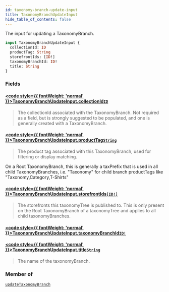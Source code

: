 ```yaml
---
id: taxonomy-branch-update-input
title: TaxonomyBranchUpdateInput
hide_table_of_contents: false
---
```








The input for updating a TaxonomyBranch.

```graphql
input TaxonomyBranchUpdateInput {
  collectionId: ID
  productTag: String
  storefrontIds: [ID!]
  taxonomyBranchId: ID!
  title: String
}
```


### Fields

#### [<code style={{ fontWeight: 'normal' }}>TaxonomyBranchUpdateInput.<b>collectionId</b></code>](#)<Bullet />[`ID`](/demand/api/graphql-admin/reference/scalars/id) <Badge class="secondary" text="scalar"/>
> The collectionId associated with the TaxonomyBranch.
Not required as a field, but is strongly suggested to be populated, and one is generally created with a TaxonomyBranch.
> 

#### [<code style={{ fontWeight: 'normal' }}>TaxonomyBranchUpdateInput.<b>productTag</b></code>](#)<Bullet />[`String`](/demand/api/graphql-admin/reference/scalars/string) <Badge class="secondary" text="scalar"/>
> The product tag associated with this TaxonomyBranch, used for filtering or display matching.

On a Root TaxonomyBranch, this is generally a taxPrefix that is used in all child TaxonomyBranches,
i.e. "Taxonomy" for child branch productTags like "Taxonomy,Category,T-Shirts"
> 

#### [<code style={{ fontWeight: 'normal' }}>TaxonomyBranchUpdateInput.<b>storefrontIds</b></code>](#)<Bullet />[`[ID!]`](/demand/api/graphql-admin/reference/scalars/id) <Badge class="secondary" text="list"/> <Badge class="secondary" text="scalar"/>
> The storefronts this taxonomyTree is published to.
This is only present on the Root TaxonomyBranch of a taxonomyTree and applies to all child taxonomyBranches.
> 

#### [<code style={{ fontWeight: 'normal' }}>TaxonomyBranchUpdateInput.<b>taxonomyBranchId</b></code>](#)<Bullet />[`ID!`](/demand/api/graphql-admin/reference/scalars/id) <Badge class="secondary" text="non-null"/> <Badge class="secondary" text="scalar"/>
> 
> 

#### [<code style={{ fontWeight: 'normal' }}>TaxonomyBranchUpdateInput.<b>title</b></code>](#)<Bullet />[`String`](/demand/api/graphql-admin/reference/scalars/string) <Badge class="secondary" text="scalar"/>
> The name of the taxonomyBranch.
> 



### Member of

[`updateTaxonomyBranch`](/demand/api/graphql-admin/reference/mutations/update-taxonomy-branch)  <Badge class="secondary" text="mutation"/>



